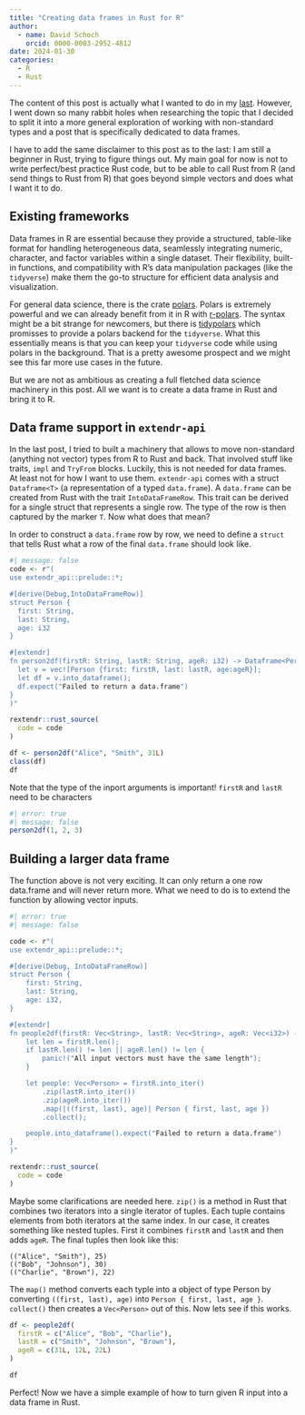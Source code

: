 ```yaml
---
title: "Creating data frames in Rust for R"
author:
  - name: David Schoch
    orcid: 0000-0003-2952-4812
date: 2024-01-30
categories:
  - R
  - Rust
---
```


The content of this post is actually what I wanted to do in my [last](https://blog.schochastics.net/posts/2025-01-29_rust-in-r-beyond-vectors/). However, I went down so many rabbit holes when researching the topic that I decided to split it into a more general exploration of working with non-standard types and a post that is specifically dedicated to data frames.  

I have to add the same disclaimer to this post as to the last: I am still a beginner in Rust, trying to figure things out. My main goal for now is not to write perfect/best practice Rust code, but to be able to call Rust from R (and send things to Rust from R) that goes beyond simple vectors and does what I want it to do.

## Existing frameworks

Data frames in R are essential because they provide a structured, table-like format for handling heterogeneous data, seamlessly integrating numeric, character, and factor variables within a single dataset. Their flexibility, built-in functions, and compatibility with R’s data manipulation packages (like the `tidyverse`) make them the go-to structure for efficient data analysis and visualization. 

For general data science, there is the crate [polars](https://docs.rs/polars/latest/polars/). Polars is extremely powerful and we can already benefit from it in R with [r-polars](https://github.com/pola-rs/r-polars). The syntax might be a bit strange for newcomers, but there 
is [tidypolars](https://github.com/etiennebacher/tidypolars) which promisses to provide a polars backend for the `tidyverse`. What this essentially means is that you can keep your `tidyverse` code while using polars in the background. That is a pretty awesome prospect and we might see this far more use cases in the future. 

But we are not as ambitious as creating a full fletched data science machinery in this post. All we want is to create a data frame in Rust and bring it to R.

## Data frame support in `extendr-api`

In the last post, I tried to built a machinery that allows to move non-standard (anything not vector) types from R to Rust and back. That involved stuff like traits, `impl` and `TryFrom` blocks. Luckily, this is not needed for data frames. At least not for how I want to use them. `extendr-api` comes with a struct `Dataframe<T>` (a representation of a typed `data.frame`). A `data.frame` can be created from Rust with the trait `IntoDataFrameRow`. This trait can be derived for a single struct that represents a single row. The type of the row is then captured by the marker `T`. Now what does that mean?

In order to construct a `data.frame` row by row, we need to define a `struct` that tells Rust what a row of the final `data.frame` should look like.


```r
#| message: false
code <- r"(
use extendr_api::prelude::*;

#[derive(Debug,IntoDataFrameRow)]
struct Person {
  first: String,
  last: String,
  age: i32
}

#[extendr]
fn person2df(firstR: String, lastR: String, ageR: i32) -> Dataframe<Person> {
  let v = vec![Person {first: firstR, last: lastR, age:ageR}];
  let df = v.into_dataframe();
  df.expect("Failed to return a data.frame")
}
)"

rextendr::rust_source(
  code = code
)

df <- person2df("Alice", "Smith", 31L)
class(df)
df
```

Note that the type of the inport arguments is important! `firstR` and `lastR` need to be characters

```r
#| error: true
#| message: false
person2df(1, 2, 3)
```

## Building a larger data frame

The function above is not very exciting. It can only return a one row data.frame and will never return more. What we need to do is to extend the function
by allowing vector inputs. 


```r
#| error: true
#| message: false

code <- r"(
use extendr_api::prelude::*;

#[derive(Debug, IntoDataFrameRow)]
struct Person {
    first: String,
    last: String,
    age: i32,
}

#[extendr]
fn people2df(firstR: Vec<String>, lastR: Vec<String>, ageR: Vec<i32>) -> Dataframe<Person> {
    let len = firstR.len();
    if lastR.len() != len || ageR.len() != len {
        panic!("All input vectors must have the same length");
    }

    let people: Vec<Person> = firstR.into_iter()
        .zip(lastR.into_iter())
        .zip(ageR.into_iter())
        .map(|((first, last), age)| Person { first, last, age })
        .collect();

    people.into_dataframe().expect("Failed to return a data.frame")
}
)"

rextendr::rust_source(
  code = code
)
```

Maybe some clarifications are needed here. `zip()` is a method in Rust that combines two iterators into a single iterator of tuples. Each tuple contains elements from both iterators at the same index. In our case, it creates something like nested tuples. First it combines `firstR` and `lastR` and then adds `ageR`. The final tuples then look like this:

```
(("Alice", "Smith"), 25)
(("Bob", "Johnson"), 30)
(("Charlie", "Brown"), 22)
```

The `map()` method converts each typle into a object of type Person by converting `((first, last), age)` into `Person { first, last, age }`. 
`collect()` then creates a `Vec<Person>` out of this. Now lets see if this works.

```r
df <- people2df(
  firstR = c("Alice", "Bob", "Charlie"),
  lastR = c("Smith", "Johnson", "Brown"),
  ageR = c(31L, 12L, 22L)
)

df
```

Perfect! Now we have a simple example of how to turn given R input into a data frame in Rust.

